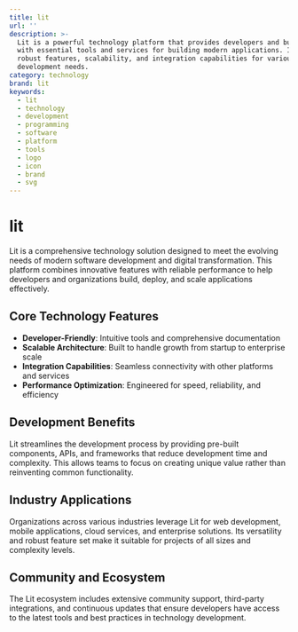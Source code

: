 ```yaml
---
title: lit
url: ''
description: >-
  Lit is a powerful technology platform that provides developers and businesses
  with essential tools and services for building modern applications. It offers
  robust features, scalability, and integration capabilities for various
  development needs.
category: technology
brand: lit
keywords:
  - lit
  - technology
  - development
  - programming
  - software
  - platform
  - tools
  - logo
  - icon
  - brand
  - svg
---
```


# lit

Lit is a comprehensive technology solution designed to meet the evolving needs of modern software development and digital transformation. This platform combines innovative features with reliable performance to help developers and organizations build, deploy, and scale applications effectively.

## Core Technology Features

- **Developer-Friendly**: Intuitive tools and comprehensive documentation
- **Scalable Architecture**: Built to handle growth from startup to enterprise scale
- **Integration Capabilities**: Seamless connectivity with other platforms and services
- **Performance Optimization**: Engineered for speed, reliability, and efficiency

## Development Benefits

Lit streamlines the development process by providing pre-built components, APIs, and frameworks that reduce development time and complexity. This allows teams to focus on creating unique value rather than reinventing common functionality.

## Industry Applications

Organizations across various industries leverage Lit for web development, mobile applications, cloud services, and enterprise solutions. Its versatility and robust feature set make it suitable for projects of all sizes and complexity levels.

## Community and Ecosystem

The Lit ecosystem includes extensive community support, third-party integrations, and continuous updates that ensure developers have access to the latest tools and best practices in technology development.
